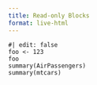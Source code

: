 ```yaml
---
title: Read-only Blocks
format: live-html
---
```


```webr
#| edit: false
foo <- 123
foo
summary(AirPassengers)
summary(mtcars)
```
